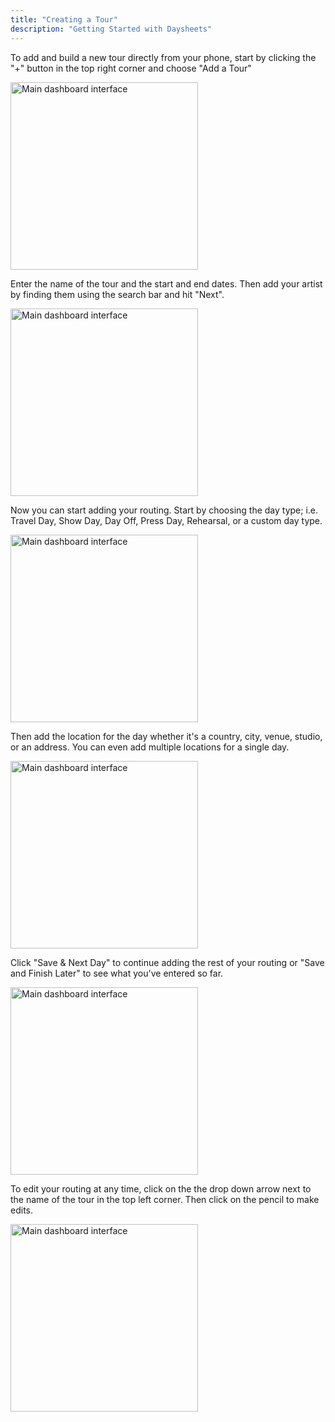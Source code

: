 ```yaml
---
title: "Creating a Tour"
description: "Getting Started with Daysheets"
---
```


To add and build a new tour directly from your phone, start by clicking the "+" button in the top right corner and choose "Add a Tour"

<img
  src="/images/getting-started/download-daysheets/test.png"
  alt="Main dashboard interface"
  height="300"
  className="rounded-lg"
/>

Enter the name of the tour and the start and end dates. Then add your artist by finding them using the search bar and hit "Next".

<img
  src="/images/getting-started/download-daysheets/test.png"
  alt="Main dashboard interface"
  height="300"
  className="rounded-lg"
/>

Now you can start adding your routing. Start by choosing the day type; i.e. Travel Day, Show Day, Day Off, Press Day, Rehearsal, or a custom day type.

<img
  src="/images/getting-started/download-daysheets/test.png"
  alt="Main dashboard interface"
  height="300"
  className="rounded-lg"
/>

Then add the location for the day whether it's a country, city, venue, studio, or an address. You can even add multiple locations for a single day.

<img
  src="/images/getting-started/download-daysheets/test.png"
  alt="Main dashboard interface"
  height="300"
  className="rounded-lg"
/>

Click "Save & Next Day" to continue adding the rest of your routing or "Save and Finish Later" to see what you've entered so far.

<img
  src="/images/getting-started/download-daysheets/test.png"
  alt="Main dashboard interface"
  height="300"
  className="rounded-lg"
/>

To edit your routing at any time, click on the the drop down arrow next to the name of the tour in the top left corner. Then click on the pencil to make edits.

<img
  src="/images/getting-started/download-daysheets/test.png"
  alt="Main dashboard interface"
  height="300"
  className="rounded-lg"
/>
